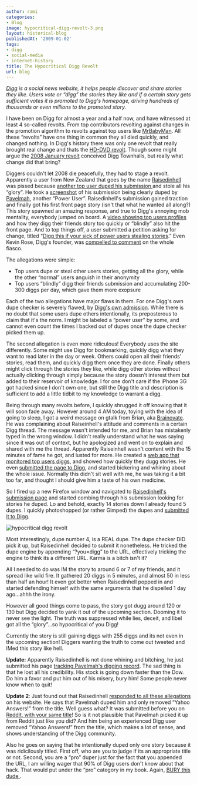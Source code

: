 ```yaml
---
author: rami
categories:
- Blog
image: hypocritical-digg-revolt-3.png
layout: historical-blog
publishedAt: '2009-01-02'
tags:
- digg
- social-media
- internet-history
title: The Hypocritical Digg Revolt
url: blog
---
```


_<a href="http://www.digg.com" target="_blank">Digg</a> is a social news website, it helps people discover and share stories they like. Users vote or “digg” the stories they like and if a certain story gets sufficient votes it is promoted to Digg's homepage, driving hundreds of thousands or even millions to the promoted story._

I have been on Digg for almost a year and a half now, and have witnessed at least 4 so-called revolts. From top contributors revolting against changes in the promotion algorithm to revolts against top users like [MrBabyMan](http://www.digg.com/users/mrbabyman). All these “revolts” have one thing in common they all died quickly, and changed nothing. In Digg's history there was only one revolt that really brought real change and thats the [HD-DVD revolt](http://en.wikipedia.org/wiki/Digg#aacs_encryption_key_controversy). Though some might argue the [2008 January revolt](/2008/01/24/digg-the-lulled-revolution) conceived Digg Townhalls, but really what change did that bring?

Diggers couldn't let 2008 die peacefully, they had to stage a revolt. Apparently a user from New Zealand that goes by the name [Raisedinhell](http://digg.com/users/raisedinhell) was pissed because [another top user duped his submission ](http://digg.com/odd_stuff/How_the_average_Digg_user_gets_fucked) and stole all his “glory”. He took a [screenshot](http://img242.imageshack.us/img242/8823/diggar2.png) of his submission being clearly duped by [Pavelmah](http://digg.com/users/pavelmah), another “Power User”. Raisedinhell's submission gained traction and finally got his first front page story (isn't that what he wanted all along?) This story spawned an amazing response, and true to Digg's annoying mob mentality, everybody jumped on board. A [video showing top users profiles](http://digg.com/odd_stuff/Digg_is_Rigged_Video_proof) and how they digg their friends story too quickly or “blindly” also hit the front page. And to top things off, a user submitted a petition asking for change, titled “[Digg this if your sick of power users stealing stories](http://digg.com/tech_news/Digg_this_if_your_sick_of_power_users_stealing_stories).” Even Kevin Rose, Digg's founder, was [compelled to comment](http://digg.com/tech_news/Kevin_Rose_personally_responds_to_latest_Digger_uprising) on the whole fiasco.

The allegations were simple:

  * Top users dupe or steal other users stories, getting all the glory, while the other “normal” users anguish in their anonymity
  * Top users “blindly” digg their friends submission and accumulating 200-300 diggs per day, which gave them more exopsure

Each of the two allegations have major flaws in them. For one Digg's own dupe checker is severely flawed, by [Digg's own admission](http://blog.digg.com/?p=474). While there is no doubt that some users dupe others intentionally, its preposterous to claim that it's the norm. I might be labeled a “power user” by some, and cannot even count the times I backed out of dupes once the dupe checker picked them up.

The second allegation is even more ridiculous! Everybody uses the site differently. Some might use Digg for bookmarking, quickly digg what they want to read later in the day or week. Others could open all their friends' stories, read them, and quickly digg them once they are done. Finally others might click through the stories they like, while digg other stories without actually clicking through simply because the story doesn't interest them but added to their reservoir of knowledge. I for one don't care if the iPhone 3G got hacked since I don't own one, but still the Digg title and description is sufficient to add a little tidbit to my knowledge to warrant a digg.

Being through many revolts before, I quickly shrugged it off knowing that it will soon fade away. However around 4 AM today, toying with the idea of going to sleep, I got a weird message on gtalk from Brian, aka [Brainovate](http://digg.com/users/brainnovate). He was complaining about Raiseinhell's attitude and comments in a certain Digg thread. The message wasn't intended for me, and Brian has mistakenly typed in the wrong window. I didn't really understand what he was saying since it was out of context, but he apologized and went on to explain and shared with me the thread. Apparently Raiseinhell wasn't content with the 15 minutes of fame he got, and lusted for more. He created a [web app that monitored top users diggs](http://burythis.info/worst-offenders), and showed how quickly they dugg stories. He even [submitted the page to Digg](http://digg.com/odd_stuff/Digg_s_power_users_The_worst_offenders), and started bickering and whining about the whole issue. Normally this didn't sit well with me, he was taking it a bit too far, and thought I should give him a taste of his own medicine.

So I fired up a new Firefox window and navigated to [Raisedinhell's submission page](http://digg.com/users/raisedinhell/history/submissions) and started combing through his submission looking for stories he duped. Lo and behold, exactly 14 stories down I already found 5 dupes. I quickly photoshopped (or rather Gimped) the dupes and [submitted it to Digg](http://digg.com/odd_stuff/Digg_s_Revolt_Leader_Actually_Dupes_Like_A_Pro).

![hypocritical digg revolt](/assets/images/content/blog/hypocritical-digg-revolt-3.png)

Most interestingly, dupe number 4, is a REAL dupe. The dupe checker DID pick it up, but Raisedinhell decided to submit it nonetheless. He tricked the dupe engine by appending “?you=digg” to the URL, effectively tricking the engine to think its a different URL. Karma is a bitch isn't it?

All I needed to do was IM the story to around 6 or 7 of my friends, and it spread like wild fire. It gathered 20 diggs in 5 minutes, and almost 50 in less than half an hour! It even got better when Raisedinhell popped in and started defending himself with the same arguments that he dispelled 1 day ago…ahhh the irony.

However all good things come to pass, the story got dugg around 120 or 130 but Digg decided to yank it out of the upcoming section. Dooming it to never see the light. The truth was suppressed while lies, deceit, and libel got all the “glory”…so hypocritical of you Digg!

Currently the story is still gaining diggs with 255 diggs and its not even in the upcoming section! Diggers wanting the truth to come out tweeted and IMed this story like hell.

**Update:** Apparently Raisedinhell is not done whining and bitching, he just submitted his page [tracking Pavelmah's digging record](http://digg.com/odd_stuff/Nominate_Digg_user_Pavelmah_for_Guiness_Book_of_Records_09). The sad thing is that he lost all his credibility. His stock is going down faster than the Dow. Do him a favor and put him out of his misery, bury him! Some people never know when to quit!

**Update 2**: Just found out that Raisedinhell [responded to all these allegations](http://burythis.info/response-to-bs) on his website. He says that Pavelmah duped him and only removed “Yahoo Answers!” from the title. Well guess what? It was submitted before you on [Reddit, with your same title](http://www.reddit.com/r/pics/comments/7lztl/apple_is_an_evil_evil_company_yahoo_answers/)! So is it not plausible that Pavelmah picked it up from Reddit just like you did? And him being an experienced Digg user removed “Yahoo Answers!” from the title, which makes a lot of sense, and shows understanding of the Digg community.

Also he goes on saying that he intentionally duped only one story because it was ridicilously titled. First off, who are you to judge if its an appropriate title or not. Second, you are a “pro” duper just for the fact that you appended the URL, I am willing wager that 90% of Digg users don't know about that hack. That would put under the “pro” category in my book. Again, [BURY this dude ](http://digg.com/odd_stuff/Digg_s_Revolt_Leader_s_reputation_tarnished_by_unfounded_BS?OTC-kff).
